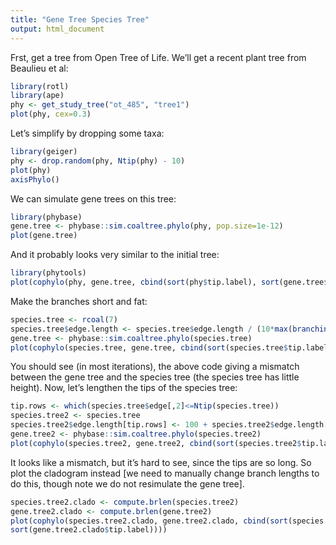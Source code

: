 ```yaml
---
title: "Gene Tree Species Tree"
output: html_document
---
```

Frst, get a tree from Open Tree of Life. We’ll get a recent plant tree from Beaulieu et al:

```r
library(rotl)
library(ape)
phy <- get_study_tree("ot_485", "tree1")
plot(phy, cex=0.3)
```

Let’s simplify by dropping some taxa:
```r
library(geiger)
phy <- drop.random(phy, Ntip(phy) - 10)
plot(phy)
axisPhylo()
```

We can simulate gene trees on this tree:
```r
library(phybase)
gene.tree <- phybase::sim.coaltree.phylo(phy, pop.size=1e-12)
plot(gene.tree)
```

And it probably looks very similar to the initial tree:
```r
library(phytools)
plot(cophylo(phy, gene.tree, cbind(sort(phy$tip.label), sort(gene.tree$tip.label))))
```

Make the branches short and fat:
```r
species.tree <- rcoal(7)
species.tree$edge.length <- species.tree$edge.length / (10*max(branching.times(species.tree)))
gene.tree <- phybase::sim.coaltree.phylo(species.tree)
plot(cophylo(species.tree, gene.tree, cbind(sort(species.tree$tip.label), sort(gene.tree$tip.label))))
```

You should see (in most iterations), the above code giving a mismatch between the gene tree and the species tree (the species tree has little height). Now, let’s lengthen the tips of the species tree:
```r
tip.rows <- which(species.tree$edge[,2]<=Ntip(species.tree))
species.tree2 <- species.tree
species.tree2$edge.length[tip.rows] <- 100 + species.tree2$edge.length[tip.rows]
gene.tree2 <- phybase::sim.coaltree.phylo(species.tree2)
plot(cophylo(species.tree2, gene.tree2, cbind(sort(species.tree2$tip.label), sort(gene.tree2$tip.label))))
```

It looks like a mismatch, but it’s hard to see, since the tips are so long. So plot the cladogram instead [we need to manually change branch lengths to do this, though note we do not resimulate the gene tree].
```r
species.tree2.clado <- compute.brlen(species.tree2)
gene.tree2.clado <- compute.brlen(gene.tree2)
plot(cophylo(species.tree2.clado, gene.tree2.clado, cbind(sort(species.tree2.clado$tip.label),
sort(gene.tree2.clado$tip.label))))
```